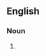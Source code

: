 {{also|régicides}}

==English==

===Noun===
{{head|en|noun plural form}}

# {{plural of|regicide|lang=en}}